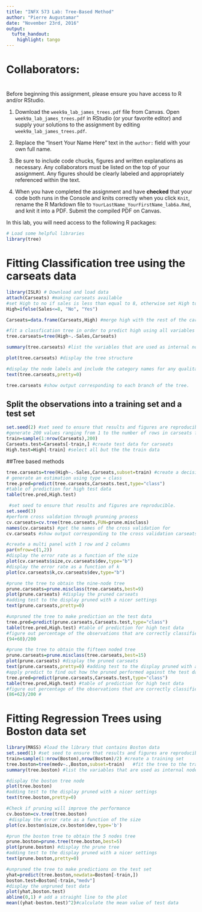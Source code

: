 ```yaml
---
title: "INFX 573 Lab: Tree-Based Method"
author: "Pierre Augustamar"
date: "November 23rd, 2016"
output: 
  tufte_handout:
    highlight: tango
---
```


\marginnote{\textcolor{blue}{Don't forget to list the full names of your collaborators!}}

# Collaborators: 

# \textbf{Instructions:}

Before beginning this assignment, please ensure you have access to R and/or RStudio. 

1. Download the `week9a_lab_james_trees.pdf` file from Canvas. Open `week9a_lab_james_trees.pdf` in RStudio (or your favorite editor) and supply your solutions to the assignment by editing `week9a_lab_james_trees.pdf`. 

2. Replace the "Insert Your Name Here" text in the `author:` field with your own full name.

3. Be sure to include code chucks, figures and written explanations as necessary. Any collaborators must be listed on the top of your assignment. Any figures should be clearly labeled and appropriately referenced within the text. 

5. When you have completed the assignment and have **checked** that your code both runs in the Console and knits correctly when you click `Knit`, rename the R Markdown file to `YourLastName_YourFirstName_lab6a.Rmd`, and knit it into a PDF. Submit the compiled PDF on Canvas.

In this lab, you will need access to the following R packages:

```r
# Load some helpful libraries
library(tree)
```

# Fitting Classification tree using the carseats data

```r
library(ISLR) # Download and load data
attach(Carseats) #making carseats available 
#set High to no if sales is less than equal to 8, otherwise set High to yes
High=ifelse(Sales<=8, "No", "Yes") 
```


```r
Carseats=data.frame(Carseats,High) #merge high with the rest of the carseats
```


```r
#fit a classfication tree in order to predict high using all variables excluding sales
tree.carseats=tree(High~.-Sales,Carseats) 
```


```r
summary(tree.carseats) #list the variables that are used as internal nodes in the tree

```


```r
plot(tree.carseats) #display the tree structure

#display the node labels and include the category names for any qualitative predictors
text(tree.carseats,pretty=0) 
```


```r
tree.carseats #show output corresponding to each branch of the tree. 
```

## Split the observations into a training set and a test set
```r
set.seed(2) #set seed to ensure that results and figures are reproducible. 
#generate 200 values ranging from 1 to the number of rows in carseats for the train data
train=sample(1:nrow(Carseats),200) 
Carseats.test=Carseats[-train,] #create test data for carseats 
High.test=High[-train] #select all but the the train data
```

##Tree based methods

```r
tree.carseats=tree(High~.-Sales,Carseats,subset=train) #create a decision tree
# generate an estimation using type = class
tree.pred=predict(tree.carseats,Carseats.test,type="class")
#table of prediction for high test data 
table(tree.pred,High.test)
```



```r
 #set seed to ensure that results and figures are reproducible.
set.seed(3)
#perform cross valdation through prunning process
cv.carseats=cv.tree(tree.carseats,FUN=prune.misclass) 
names(cv.carseats) #get the names of the cross validation for 
cv.carseats #show output corresponding to the cross validation carseats
```


```r
#create a multi panel with 1 row and 2 columns
par(mfrow=c(1,2)) 
#display the error rate as a function of the size
plot(cv.carseats$size,cv.carseats$dev,type="b")
#display the error rate as a function of k
plot(cv.carseats$k,cv.carseats$dev,type="b") 
```


```r
#prune the tree to obtain the nine-node tree
prune.carseats=prune.misclass(tree.carseats,best=9) 
plot(prune.carseats) #display the pruned carseats
#adding test to the display pruned with a nicer settings
text(prune.carseats,pretty=0) 
```

```r
#unpruned the tree to make prediction on the test data
tree.pred=predict(prune.carseats,Carseats.test,type="class") 
table(tree.pred,High.test) #table of prediction for high test data 
#figure out percentage of the observations that are correctly classified
(94+60)/200 
```

```r
#prune the tree to obtain the fifteen noded tree
prune.carseats=prune.misclass(tree.carseats,best=15)
plot(prune.carseats) #display the pruned carseats
text(prune.carseats,pretty=0) #adding test to the display pruned with a nicer settings
#apply predict to find out how the pruned performed against the test data
tree.pred=predict(prune.carseats,Carseats.test,type="class")
table(tree.pred,High.test) #table of prediction for high test data 
#figure out percentage of the observations that are correctly classified
(86+62)/200 #
```

# Fitting Regression Trees using Boston data set

```r
library(MASS) #load the library that contains Boston data
set.seed(1) #set seed to ensure that results and figures are reproducible.
train=sample(1:nrow(Boston),nrow(Boston)/2) #create a training set
tree.boston=tree(medv~.,Boston,subset=train)   #fit the tree to the training data
summary(tree.boston) #list the variables that are used as internal nodes in the tree
```


```r
#display the boston tree node
plot(tree.boston)
#adding test to the display pruned with a nicer settings
text(tree.boston,pretty=0)
```

```r
#Check if pruning will improve the performance
cv.boston=cv.tree(tree.boston)
 #display the error rate as a function of the size
plot(cv.boston$size,cv.boston$dev,type='b')
```


```r
#prun the boston tree to obtain the 5 nodes tree
prune.boston=prune.tree(tree.boston,best=5)
plot(prune.boston) #display the prune tree
#adding test to the display pruned with a nicer settings
text(prune.boston,pretty=0) 
```


```r
#unpruned the tree to make predictions on the test set
yhat=predict(tree.boston,newdata=Boston[-train,])
boston.test=Boston[-train,"medv"]
#display the unpruned test data
plot(yhat,boston.test)
abline(0,1) # add a straight line to the plot
mean((yhat-boston.test)^2)#calculate the mean value of test data 

```


